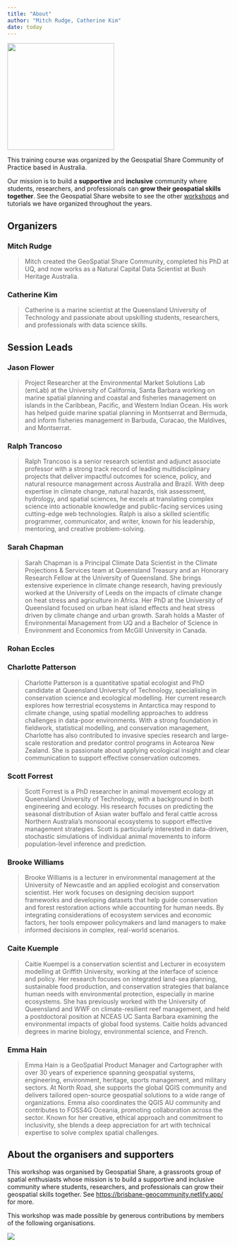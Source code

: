 ```yaml
---
title: "About"
author: "Mitch Rudge, Catherine Kim"
date: today
---
```


![](geospatial_share_logo.png){fig-align="center" width="242"}

This training course was organized by the Geospatial Share Community of Practice based in Australia.

Our mission is to build a **supportive** and **inclusive** community where students, researchers, and professionals can **grow their geospatial skills together**. See the Geospatial Share website to see the other [workshops](https://brisbane-geocommunity.netlify.app/) and tutorials we have organized throughout the years.

## Organizers

### Mitch Rudge

> Mitch created the GeoSpatial Share Community, completed his PhD at UQ, and now works as a Natural Capital Data Scientist at Bush Heritage Australia.

### Catherine Kim

> Catherine is a marine scientist at the Queensland University of Technology and passionate about upskilling students, researchers, and professionals with data science skills.

## Session Leads

### Jason Flower

> Project Researcher at the Environmental Market Solutions Lab (emLab) at the University of California, Santa Barbara working on marine spatial planning and coastal and fisheries management on islands in the Caribbean, Pacific, and Western Indian Ocean. His work has helped guide marine spatial planning in Montserrat and Bermuda, and inform fisheries management in Barbuda, Curacao, the Maldives, and Montserrat.

### Ralph Trancoso

> Ralph Trancoso is a senior research scientist and adjunct associate professor with a strong track record of leading multidisciplinary projects that deliver impactful outcomes for science, policy, and natural resource management across Australia and Brazil. With deep expertise in climate change, natural hazards, risk assessment, hydrology, and spatial sciences, he excels at translating complex science into actionable knowledge and public-facing services using cutting-edge web technologies. Ralph is also a skilled scientific programmer, communicator, and writer, known for his leadership, mentoring, and creative problem-solving.

### Sarah Chapman

> Sarah Chapman is a Principal Climate Data Scientist in the Climate Projections & Services team at Queensland Treasury and an Honorary Research Fellow at the University of Queensland. She brings extensive experience in climate change research, having previously worked at the University of Leeds on the impacts of climate change on heat stress and agriculture in Africa. Her PhD at the University of Queensland focused on urban heat island effects and heat stress driven by climate change and urban growth. Sarah holds a Master of Environmental Management from UQ and a Bachelor of Science in Environment and Economics from McGill University in Canada.

### Rohan Eccles

> 

### Charlotte Patterson

> Charlotte Patterson is a quantitative spatial ecologist and PhD candidate at Queensland University of Technology, specialising in conservation science and ecological modelling. Her current research explores how terrestrial ecosystems in Antarctica may respond to climate change, using spatial modelling approaches to address challenges in data-poor environments. With a strong foundation in fieldwork, statistical modelling, and conservation management, Charlotte has also contributed to invasive species research and large-scale restoration and predator control programs in Aotearoa New Zealand. She is passionate about applying ecological insight and clear communication to support effective conservation outcomes.

### Scott Forrest

> Scott Forrest is a PhD researcher in animal movement ecology at Queensland University of Technology, with a background in both engineering and ecology. His research focuses on predicting the seasonal distribution of Asian water buffalo and feral cattle across Northern Australia’s monsoonal ecosystems to support effective management strategies. Scott is particularly interested in data-driven, stochastic simulations of individual animal movements to inform population-level inference and prediction.

### Brooke Williams

> Brooke Williams is a lecturer in environmental management at the University of Newcastle and an applied ecologist and conservation scientist. Her work focuses on designing decision support frameworks and developing datasets that help guide conservation and forest restoration actions while accounting for human needs. By integrating considerations of ecosystem services and economic factors, her tools empower policymakers and land managers to make informed decisions in complex, real-world scenarios.

### Caite Kuemple

> Caitie Kuempel is a conservation scientist and Lecturer in ecosystem modelling at Griffith University, working at the interface of science and policy. Her research focuses on integrated land-sea planning, sustainable food production, and conservation strategies that balance human needs with environmental protection, especially in marine ecosystems. She has previously worked with the University of Queensland and WWF on climate-resilient reef management, and held a postdoctoral position at NCEAS UC Santa Barbara examining the environmental impacts of global food systems. Caitie holds advanced degrees in marine biology, environmental science, and French.

### Emma Hain

> Emma Hain is a GeoSpatial Product Manager and Cartographer with over 30 years of experience spanning geospatial systems, engineering, environment, heritage, sports management, and military sectors. At North Road, she supports the global QGIS community and delivers tailored open-source geospatial solutions to a wide range of organizations. Emma also coordinates the QGIS AU community and contributes to FOSS4G Oceania, promoting collaboration across the sector. Known for her creative, ethical approach and commitment to inclusivity, she blends a deep appreciation for art with technical expertise to solve complex spatial challenges.

## About the organisers and supporters

This workshop was organised by Geospatial Share, a grassroots group of spatial enthusiasts whose mission is to build a supportive and inclusive community where students, researchers, and professionals can grow their geospatial skills together. See <https://brisbane-geocommunity.netlify.app/> for more.

This workshop was made possible by generous contributions by members of the following organisations.

![](banner.png){fig-align="center"}
